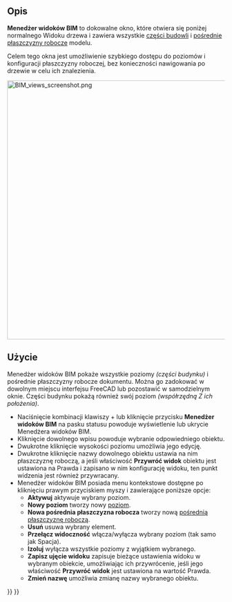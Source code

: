 <languages/>

{{Docnav/pl
|[[BIM_Setup/pl|Konfiguracja środowiska]]
|[[BIM_ProjectManager/pl|Zarządzaj projektem]]
|[[BIM_Workbench/pl|środowisko pracy BIM]]
|IconL=BIM_Setup.svg
|IconR=BIM_ProjectManager.svg
|IconC=Workbench_BIM.svg
}}

{{GuiCommandAddon/pl
|Name=BIM Views
|Name/pl=BIM: Widoki
|MenuLocation=Zarządzaj → Widoki
|Workbenches=[[BIM_Workbench/pl|BIM]]
}}

<span id="Description"></span>
==Opis==

'''Menedżer widoków BIM''' to dokowalne okno, które otwiera się poniżej normalnego Widoku drzewa i zawiera wszystkie [[Arch_BuildingPart/pl|części budowli]] i [[Draft_WorkingPlaneProxy/pl|pośrednie płaszczyzny robocze]] modelu.

Celem tego okna jest umożliwienie szybkiego dostępu do poziomów i konfiguracji płaszczyzny roboczej, bez konieczności nawigowania po drzewie w celu ich znalezienia.

[[Image:BIM_views_screenshot.png|600px]]
{{Caption|Menedżer widoków BIM}}

<span id="Usage"></span>
==Użycie==

Menedżer widoków BIM pokaże wszystkie poziomy ''(części budynku)'' i pośrednie płaszczyzny robocze dokumentu. Można go zadokować w dowolnym miejscu interfejsu FreeCAD lub pozostawić w samodzielnym oknie. Części budynku pokażą również swój poziom ''(współrzędną Z ich położenia)''.

* Naciśnięcie kombinacji klawiszy {{KEY|Ctrl}} + {{KEY|9}} lub kliknięcie przycisku '''Menedżer widoków BIM''' na pasku statusu powoduje wyświetlenie lub ukrycie Menedżera widoków BIM.
* Kliknięcie dowolnego wpisu powoduje wybranie odpowiedniego obiektu.
* Dwukrotne kliknięcie wysokości poziomu umożliwia jego edycję.
* Dwukrotne kliknięcie nazwy dowolnego obiektu ustawia na nim płaszczyznę roboczą, a jeśli właściwość '''Przywróć widok''' obiektu jest ustawiona na Prawda i zapisano w nim konfigurację widoku, ten punkt widzenia jest również przywracany.
* Menedżer widoków BIM posiada menu kontekstowe dostępne po kliknięciu prawym przyciskiem myszy i zawierające poniższe opcje:
** '''Aktywuj''' aktywuje wybrany poziom.
** '''Nowy poziom''' tworzy nowy [[Arch_BuildingPart/pl|poziom]].
** '''Nowa pośrednia płaszczyzna robocza''' tworzy nową  [[Draft_WorkingPlaneProxy/pl|pośrednią płaszczyznę roboczą]].
** '''Usuń''' usuwa wybrany element.
** '''Przełącz widoczność''' włącza/wyłącza wybrany poziom (tak samo jak Spacja).
** '''Izoluj''' wyłącza wszystkie poziomy z wyjątkiem wybranego.
** '''Zapisz ujęcie widoku''' zapisuje bieżące ustawienia widoku w wybranym obiekcie, umożliwiając ich przywrócenie, jeśli jego właściwość '''Przywróć widok''' jest ustawiona na wartość Prawda.
** '''Zmień nazwę''' umożliwia zmianę nazwy wybranego obiektu.


{{Docnav/pl
|[[BIM_Setup/pl|Konfiguracja środowiska]]
|[[BIM_ProjectManager/pl|Zarządzaj projektem]]
|[[BIM_Workbench/pl|środowisko pracy BIM]]
|IconL=BIM_Setup.svg
|IconR=BIM_ProjectManager.svg
|IconC=Workbench_BIM.svg
}}

{{BIM_Tools_navi{{#translation:}}}}
{{Userdocnavi{{#translation:}}}}